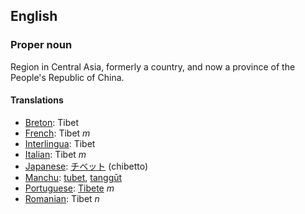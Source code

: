 ==English==

===Proper noun===

Region in Central Asia, formerly a country, and now a province of the People's Republic of China.

====Translations====
*[[Breton]]: Tibet
*[[French]]: Tibet ''m''
*[[Interlingua]]: Tibet
*[[Italian]]: Tibet ''m''
*[[Japanese]]: [[チベット]] (chibetto)
*[[Manchu]]: [[tubet]], [[tanggūt]]
*[[Portuguese]]: [[Tibete]] ''m''
*[[Romanian]]: Tibet ''n''